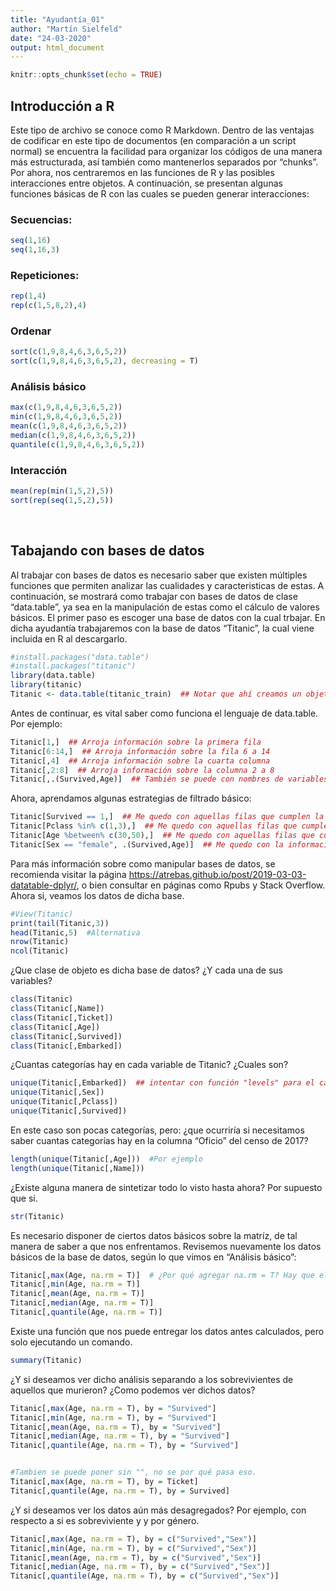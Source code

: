 ```yaml
---
title: "Ayudantía_01"
author: "Martín Sielfeld"
date: "24-03-2020"
output: html_document
---
```


```r
knitr::opts_chunk$set(echo = TRUE)
```

## Introducción a R
Este tipo de archivo se conoce como R Markdown. Dentro de las ventajas de codificar en este tipo de documentos (en comparación a un script normal) se encuentra la facilidad para organizar los códigos de una manera más estructurada, así también como mantenerlos separados por "chunks". 
Por ahora, nos centraremos en las funciones de R y las posibles interacciones entre objetos. A continuación, se presentan algunas funciones básicas de R con las cuales se pueden generar interacciones:

### Secuencias:
```r
seq(1,16)
seq(1,16,3)
```

### Repeticiones:
```r
rep(1,4)
rep(c(1,5,8,2),4)
```

### Ordenar
```r
sort(c(1,9,8,4,6,3,6,5,2))
sort(c(1,9,8,4,6,3,6,5,2), decreasing = T)
```

### Análisis básico
```r
max(c(1,9,8,4,6,3,6,5,2))
min(c(1,9,8,4,6,3,6,5,2))
mean(c(1,9,8,4,6,3,6,5,2))
median(c(1,9,8,4,6,3,6,5,2))
quantile(c(1,9,8,4,6,3,6,5,2))
```

### Interacción
```r
mean(rep(min(1,5,2),5))
sort(rep(seq(1,5,2),5))
```

<br>

## Tabajando con bases de datos
Al trabajar con bases de datos es necesario saber que existen múltiples funciones que permiten analizar las cualidades y caracteristicas de estas. A continuación, se mostrará como trabajar con bases de datos de clase "data.table", ya sea en la manipulación de estas como el cálculo de valores básicos. El primer paso es escoger una base de datos con la cual trbajar. En dicha ayudantía trabajaremos con la base de datos "Titanic", la cual viene incluida en R al descargarlo.

```r
#install.packages("data.table")
#install.packages("titanic")
library(data.table)
library(titanic)
Titanic <- data.table(titanic_train)  ## Notar que ahí creamos un objeto que se llama Titanic, al cual transformamos en clase data.table
```

Antes de continuar, es vital saber como funciona el lenguaje de data.table. Por ejemplo:

```r
Titanic[1,]  ## Arroja información sobre la primera fila
Titanic[6:14,]  ## Arroja información sobre la fila 6 a 14
Titanic[,4]  ## Arroja información sobre la cuarta columna
Titanic[,2:8]  ## Arroja información sobre la columna 2 a 8
Titanic[,.(Survived,Age)]  ## También se puede con nombres de variables
```

Ahora, aprendamos algunas estrategias de filtrado básico:

```r
Titanic[Survived == 1,]  ## Me quedo con aquellas filas que cumplen la condición de que el individuo sobrevivió
Titanic[Pclass %in% c(1,3),]  ## Me quedo con aquellas filas que cumplen la condición de que el individuo era de clase 1 o 3
Titanic[Age %between% c(30,50),]  ## Me quedo con aquellas filas que cumplen la condición de que el individuo tenía entre 30 y 50 años
Titanic[Sex == "female", .(Survived,Age)]  ## Me quedo con la información de sobrevivencia y edad para el grupo de mujeres
```

Para más información sobre como manipular bases de datos, se recomienda visitar la página <https://atrebas.github.io/post/2019-03-03-datatable-dplyr/>, o bien consultar en páginas como Rpubs y Stack Overflow. Ahora si, veamos los datos de dicha base.

```r
#View(Titanic)
print(tail(Titanic,3))
head(Titanic,5)  #Alternativa
nrow(Titanic)
ncol(Titanic)
```

¿Que clase de objeto es dicha base de datos? ¿Y cada una de sus variables?

```r
class(Titanic)
class(Titanic[,Name])
class(Titanic[,Ticket])
class(Titanic[,Age])
class(Titanic[,Survived])
class(Titanic[,Embarked])
```

¿Cuantas categorías hay en cada variable de Titanic? ¿Cuales son?

```r
unique(Titanic[,Embarked])  ## intentar con función "levels" para el caso de columnas de clase "factor"    
unique(Titanic[,Sex])
unique(Titanic[,Pclass])
unique(Titanic[,Survived])
```

En este caso son pocas categorías, pero: ¿que ocurriría si necesitamos saber cuantas categorías hay en la columna "Oficio" del censo de 2017? 

```r
length(unique(Titanic[,Age]))  #Por ejemplo   
length(unique(Titanic[,Name]))
```

¿Existe alguna manera de sintetizar todo lo visto hasta ahora? Por supuesto que si.

```r
str(Titanic)
```

Es necesario disponer de ciertos datos básicos sobre la matríz, de tal manera de saber a que nos enfrentamos. Revisemos nuevamente los datos básicos de la base de datos, según lo que vimos en "Análisis básico":

```r
Titanic[,max(Age, na.rm = T)]  # ¿Por qué agregar na.rm = T? Hay que eliminar filas con NAs de la función
Titanic[,min(Age, na.rm = T)]
Titanic[,mean(Age, na.rm = T)]
Titanic[,median(Age, na.rm = T)]
Titanic[,quantile(Age, na.rm = T)]
```

Existe una función que nos puede entregar los datos antes calculados, pero solo ejecutando un comando.

```r
summary(Titanic)
```

¿Y si deseamos ver dicho análisis separando a los sobrevivientes de aquellos que murieron? ¿Como podemos ver dichos datos?

```r
Titanic[,max(Age, na.rm = T), by = "Survived"]
Titanic[,min(Age, na.rm = T), by = "Survived"]
Titanic[,mean(Age, na.rm = T), by = "Survived"]
Titanic[,median(Age, na.rm = T), by = "Survived"]
Titanic[,quantile(Age, na.rm = T), by = "Survived"]


#Tambien se puede poner sin "", no se por qué pasa eso.
Titanic[,max(Age, na.rm = T), by = Ticket]
Titanic[,quantile(Age, na.rm = T), by = Survived]
```

¿Y si deseamos ver los datos aún más desagregados? Por ejemplo, con respecto a si es sobreviviente y y por género.

```r
Titanic[,max(Age, na.rm = T), by = c("Survived","Sex")]
Titanic[,min(Age, na.rm = T), by = c("Survived","Sex")]
Titanic[,mean(Age, na.rm = T), by = c("Survived","Sex")]
Titanic[,median(Age, na.rm = T), by = c("Survived","Sex")]
Titanic[,quantile(Age, na.rm = T), by = c("Survived","Sex")]
```